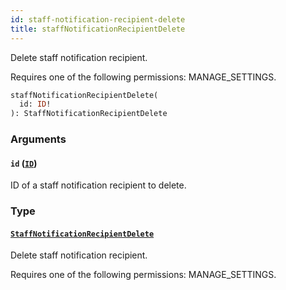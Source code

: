 ```yaml
---
id: staff-notification-recipient-delete
title: staffNotificationRecipientDelete
---
```



Delete staff notification recipient. 

Requires one of the following permissions: MANAGE_SETTINGS.

```graphql
staffNotificationRecipientDelete(
  id: ID!
): StaffNotificationRecipientDelete
```


### Arguments

#### `id` ([`ID`](../../../developer/api-reference/scalars/id))

ID of a staff notification recipient to delete.


### Type

#### [`StaffNotificationRecipientDelete`](../../../developer/api-reference/objects/staff-notification-recipient-delete) 

Delete staff notification recipient. 

Requires one of the following permissions: MANAGE_SETTINGS.




